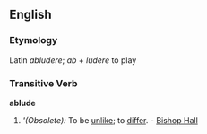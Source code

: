 ==English==

===Etymology===
Latin ''abludere''; ''ab'' + ''ludere'' to play

===Transitive Verb===
'''ablude'''

#'''(Obsolete):'' To be [[unlike]]; to [[differ]]. - [[Bishop Hall]]